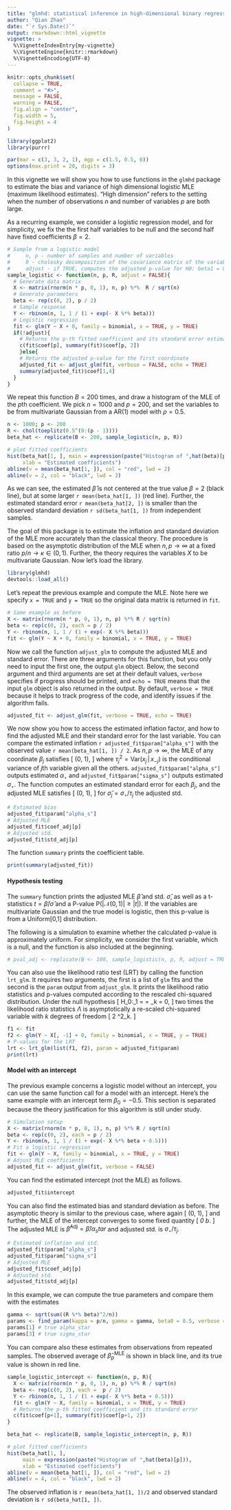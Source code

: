 ```yaml
---
title: "glmhd: statistical inference in high-dimensional binary regression"
author: "Qian Zhao"
date: "`r Sys.Date()`"
output: rmarkdown::html_vignette
vignette: >
  %\VignetteIndexEntry{my-vignette}
  %\VignetteEngine{knitr::rmarkdown}
  %\VignetteEncoding{UTF-8}
---
```


```r
knitr::opts_chunk$set(
  collapse = TRUE,
  comment = "#>",
  message = FALSE, 
  warning = FALSE, 
  fig.align = "center", 
  fig.width = 5,
  fig.height = 4
)
```

```r
library(ggplot2)
library(purrr)
```

```r
par(mar = c(3, 3, 2, 1), mgp = c(1.5, 0.5, 0))
options(max.print = 20, digits = 3)
```

In this vignette we will show you how to use functions in the `glmhd` package to estimate the bias and variance of high dimensional logistic MLE (maximum likelihood estimates). "High dimension" refers to the setting when the number of observations $n$ and number of variables $p$ are both large. 

As a recurring example, we consider a logistic regression model, and for simplicity, we fix the the first half variables to be null and the second half have fixed coefficients $\beta = 2$. 

```r
# Sample from a logistic model
#     n, p - number of samples and number of variables
#     R - cholesky decomposition of the covariance matrix of the variables
#     adjust - if TRUE, computes the adjusted p-value for H0: beta1 = 0
sample_logistic <- function(n, p, R, adjust = FALSE){
  # Generate data matrix
  X <- matrix(rnorm(n * p, 0, 1), n, p) %*%  R / sqrt(n)
  # Generate parameters
  beta <- rep(c(0, 2), p / 2) 
  # Sample response 
  Y <- rbinom(n, 1, 1 / (1 + exp(- X %*% beta)))
  # Logistic regression 
  fit <- glm(Y ~ X + 0, family = binomial, x = TRUE, y = TRUE)
  if(!adjust){
    # Returns the p-th fitted coefficient and its standard error estimate
    c(fit$coef[p], summary(fit)$coef[p, 2])  
    }else{
    # Returns the adjusted p-value for the first coordinate
    adjusted_fit <- adjust_glm(fit, verbose = FALSE, echo = TRUE)
    summary(adjusted_fit)$coef[1,4]
  }
}
```

We repeat this function $B = 200$ times, and draw a histogram of the MLE of the $p$th coefficient. We pick $n = 1000$ and $p = 200$, and set the variables to be from multivariate Gaussian from a AR(1) model with $\rho = 0.5$.

```r
n <- 1000; p <- 200
R <- chol(toeplitz(0.5^(0:(p - 1))))
beta_hat <- replicate(B <- 200, sample_logistic(n, p, R))
```

```r
# plot fitted coefficients
hist(beta_hat[1, ], main = expression(paste("Histogram of ",hat(beta)[p])),
     xlab = "Estimated coefficients")
abline(v = mean(beta_hat[1, ]), col = "red", lwd = 2)
abline(v = 2, col = "black", lwd = 2)
```

As we can see, the estimated $\hat{\beta}$ is not centered at the true value $\beta = 2$ (black line), but at some larger `r mean(beta_hat[1, ])` (red line). Further, the estimated standard error `r mean(beta_hat[2, ])` is smaller than the observed standard deviation `r sd(beta_hat[1, ])` from independent samples. 

The goal of this package is to estimate the inflation and standard deviation of the MLE more accurately than the classical theory. The procedure is based on the asymptotic distribution of the MLE when $n, p\to\infty$ at a fixed ratio $p / n\to \kappa \in (0, 1)$. Further, the theory requires the variables $X$ to be  multivariate Gaussian. Now let's load the library. 

```r
library(glmhd)
devtools::load_all()
```

Let's repeat the previous example and compute the MLE. Note here we specify `x = TRUE` and `y = TRUE` so the original data matrix is returned in `fit`. 

```r
# Same example as before
X <- matrix(rnorm(n * p, 0, 1), n, p) %*% R / sqrt(n)
beta <- rep(c(0, 2), each = p / 2)  
Y <- rbinom(n, 1, 1 / (1 + exp(- X %*% beta)))
fit <- glm(Y ~ X + 0, family = binomial, x = TRUE, y = TRUE)
```

Now we call the function `adjust_glm` to compute the adjusted MLE and standard error.  There are three arguments for this function, but you only need to input the first one, the output `glm` object. Below, the second argument and third arguments are set at their default values, `verbose` specifies if progress should be printed, and `echo = TRUE` means that the input `glm` object is also returned in the output. By default, `verbose = TRUE` because it helps to track progress of the code, and identify issues if the algorithm fails. 

```r
adjusted_fit <- adjust_glm(fit, verbose = TRUE, echo = TRUE)
```

We now show you how to access the estimated inflation factor, and how to find the adjusted MLE and their standard error for the last variable. You can compare the estimated inflation `r adjusted_fit$param["alpha_s"]` with the observed value `r mean(beta_hat[1, ]) / 2`. As $n, p \to\infty$, the MLE of any coordinate $\beta_j$ satisfies 
\[
\frac{\hat{\beta}_j^\mathrm{MLE} - \alpha_\star \beta_j}{\sigma_\star / \tau_j} \stackrel{d}{\longrightarrow} \mathcal{N}(0, 1),
\]
where $\tau^2_j = \mathrm{Var}(x_j\,|\,x_{-j})$ is the conditional variance of $j$th variable given all the others. `adjusted_fit$param["alpha_s"]` outputs estimated $\alpha_\star$ and `adjusted_fit$param["sigma_s"]` outputs estimated $\sigma_\star$. The function computes an estimated standard error for each $\beta_j$, and the adjusted MLE satisfies
\[
\frac{\hat{\beta}_j^\mathrm{Adj} - \beta_j}{\hat{\sigma}_j} \approx \mathcal{N}(0, 1),
\]
for $\hat{\sigma}_j = \sigma_\star / \tau_j$ the adjusted std. 

```r
# Estimated bias 
adjusted_fit$param["alpha_s"]
# Adjusted MLE
adjusted_fit$coef_adj[p]
# Adjusted std. 
adjusted_fit$std_adj[p]
```

The function `summary` prints the coefficient table. 

```r
print(summary(adjusted_fit))
```

#### Hypothesis testing

The `summary` function prints the adjusted MLE $\hat{\beta}$ and std. $\hat{\sigma}$, as well as a t-statistics $t = \hat{\beta}/\hat{\sigma}$ and a P-value $\mathrm{P}(|\mathcal{N}(0,1)|\geq |t|)$. If the variables are multivariate Gaussian and the true model is logistic, then this p-value is from a Uniform[0,1] distribution. 

The following is a simulation to examine whether the calculated p-value is approximately uniform. For simplicity, we consider the first variable, which is a null, and the function is also included at the beginning. 

```r
# pval_adj <- replicate(B <- 100, sample_logistic(n, p, R, adjust = TRUE))
```

You can also use the likelihood ratio test (LRT) by calling the function `lrt_glm`. It requires two arguments, the first is a list of `glm` fits and the second is the `param` output from `adjust_glm`. It prints the likelihood ratio statistics and p-values computed according to the rescaled chi-squared distribution. Under the null hypothesis 
\[
H_0:\quad \beta_1 = \ldots = \beta_k = 0,
\]
two times the likelihood ratio statistics $\Lambda$ is asymptotically a re-scaled chi-squared variable with $k$ degrees of freedom
\[
2 \Lambda \stackrel{d}{\longrightarrow} \frac{\sigma_\star^2}{\lambda_\star}\chi^2_k. 
\]

```r
f1 <- fit
f2 <- glm(Y ~ X[, -1] + 0, family = binomial, x = TRUE, y = TRUE)
# P-values for the LRT
lrt <- lrt_glm(list(f1, f2), param = adjusted_fit$param)
print(lrt)
```

#### Model with an intercept 

The previous example concerns a logistic model without an intercept, you can use the same function call for a model with an intercept. Here's the same example with an intercept term $\beta_0 = - 0.5$. This section is separated because the theory justification for this algorithm is still under study. 

```r
# Simulation setup
X <- matrix(rnorm(n * p, 0, 1), n, p) %*% R / sqrt(n)
beta <- rep(c(0, 2), each = p / 2) 
Y <- rbinom(n, 1, 1 / (1 + exp(- X %*% beta + 0.5)))
# Fit a logistic regression
fit <- glm(Y ~ X, family = binomial, x = TRUE, y = TRUE)
# Adjust MLE coefficients
adjusted_fit <- adjust_glm(fit, verbose = FALSE) 
```

You can find the estimated intercept (not the MLE) as follows. 

```r
adjusted_fit$intercept
```

You can also find the estimated bias and standard deviation as before. The asymptotic theory is similar to the previous case, where again
\[
\frac{\hat{\beta}_j^\mathrm{MLE} - \alpha_\star \beta_j}{\sigma_\star / \tau_j} \stackrel{d}{\longrightarrow} \mathcal{N}(0, 1),
\]
and further, the MLE of the intercept converges to some fixed quantity
\[
\hat{\beta}_0 \stackrel{p}{\longrightarrow} b_\star.
\]
The adjusted MLE is $\hat{\beta}^\mathrm{Adj} = \hat{\beta} / \alpha_star$ and adjusted std. is $\sigma_\star / \tau_j$. 

```r
# Estimated inflation and std.
adjusted_fit$param["alpha_s"]
adjusted_fit$param["sigma_s"]
# Adjusted MLE
adjusted_fit$coef_adj[p]
# Adjusted std. 
adjusted_fit$std_adj[p]
```

In this example, we can compute the true parameters and compare them with the estimates

```r
gamma <- sqrt(sum((R %*% beta)^2/n))
params <- find_param(kappa = p/n, gamma = gamma, beta0 = 0.5, verbose = FALSE)
params[1] # true alpha_star
params[3] # true sigma_star
```

You can compare also these estimates from observations from repeated samples. The observed average of $\hat{\beta}^\mathrm{MLE}_p$ is shown in black line, and its true value is shown in red line. 

```r
sample_logistic_intercept <- function(n, p, R){
  X <- matrix(rnorm(n * p, 0, 1), n, p) %*% R / sqrt(n)
  beta <- rep(c(0, 2), each =  p / 2) 
  Y <- rbinom(n, 1, 1 / (1 + exp(- X %*% beta + 0.5)))
  fit <- glm(Y ~ X, family = binomial, x = TRUE, y = TRUE)
  # Returns the p-th fitted coefficient and its standard error
  c(fit$coef[p+1], summary(fit)$coef[p+1, 2])
}
```

```r
beta_hat <- replicate(B, sample_logistic_intercept(n, p, R))
```

```r
# plot fitted coefficients
hist(beta_hat[1, ],
     main = expression(paste("Histogram of ",hat(beta)[p])),
     xlab = "Estimated coefficients")
abline(v = mean(beta_hat[1, ]), col = "red", lwd = 2)
abline(v = 4, col = "black", lwd = 2)
```

The observed inflation is `r mean(beta_hat[1, ])/2` and observed standard deviation is `r sd(beta_hat[1, ])`. 

